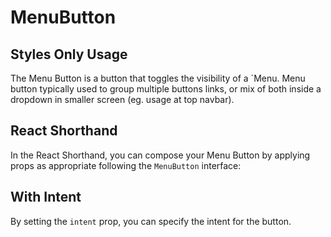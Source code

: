 
<Meta of={MenuButtonStories} />

# MenuButton

## Styles Only Usage

The Menu Button is a button that toggles the visibility of a `Menu. Menu button typically used to group multiple buttons links, or mix of both inside a dropdown in smaller screen (eg. usage at top navbar).

<Canvas of={MenuButtonStories.StylesOnlyUsage} />

<RenderHtmlMarkup of={MenuButtonStories.StylesOnlyUsage} />

## React Shorthand

<Controls />

In the React Shorthand, you can compose your Menu Button by applying props as appropriate following the `MenuButton` interface:

<Canvas of={MenuButtonStories.ReactShorthand} />

<RenderHtmlMarkup of={MenuButtonStories.ReactShorthand} />

## With Intent

By setting the `intent` prop, you can specify the intent for the button.

<Canvas of={MenuButtonStories.WithIntent} />

<RenderHtmlMarkup of={MenuButtonStories.WithIntent} />
